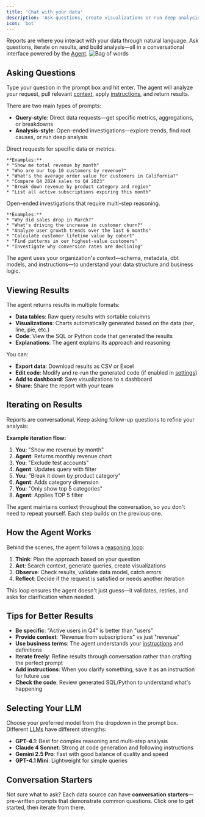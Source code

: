 ```yaml
---
title: 'Chat with your data'
description: 'Ask questions, create visualizations or run deep analysis'
icon: 'bot'
---
```


Reports are where you interact with your data through natural language. Ask questions, iterate on results, and build analysis—all in a conversational interface powered by the [Agent](/core/agent).
![Bag of words](/assets/media/chat.png)

## Asking Questions

Type your question in the prompt box and hit enter. The agent will analyze your request, pull relevant [context](/integrations/context), apply [instructions](/using-bow/instructions), and return results.

There are two main types of prompts:

* **Query-style**: Direct data requests—get specific metrics, aggregations, or breakdowns
* **Analysis-style**: Open-ended investigations—explore trends, find root causes, or run deep analysis

<AccordionGroup>
  <Accordion title="Query-Style Prompts" icon="table">
    Direct requests for specific data or metrics.

    **Examples:**
    * "Show me total revenue by month"
    * "Who are our top 10 customers by revenue?"
    * "What's the average order value for customers in California?"
    * "Compare Q4 2024 sales to Q4 2023"
    * "Break down revenue by product category and region"
    * "List all active subscriptions expiring this month"
  </Accordion>

  <Accordion title="Analysis & Root Cause Prompts" icon="search-check">
    Open-ended investigations that require multi-step reasoning.

    **Examples:**
    * "Why did sales drop in March?"
    * "What's driving the increase in customer churn?"
    * "Analyze user growth trends over the last 6 months"
    * "Calculate customer lifetime value by cohort"
    * "Find patterns in our highest-value customers"
    * "Investigate why conversion rates are declining"
  </Accordion>
</AccordionGroup>

<Note>The agent uses your organization's context—schema, metadata, dbt models, and instructions—to understand your data structure and business logic.</Note>
## Viewing Results

The agent returns results in multiple formats:

* **Data tables**: Raw query results with sortable columns
* **Visualizations**: Charts automatically generated based on the data (bar, line, pie, etc.)
* **Code**: View the SQL or Python code that generated the results
* **Explanations**: The agent explains its approach and reasoning

You can:
* **Export data**: Download results as CSV or Excel
* **Edit code**: Modify and re-run the generated code (if enabled in [settings](/using-bow/settings))
* **Add to dashboard**: Save visualizations to a dashboard
* **Share**: Share the report with your team

## Iterating on Results

Reports are conversational. Keep asking follow-up questions to refine your analysis:

**Example iteration flow:**

1. **You**: "Show me revenue by month"
2. **Agent**: Returns monthly revenue chart
3. **You**: "Exclude test accounts"
4. **Agent**: Updates query with filter
5. **You**: "Break it down by product category"
6. **Agent**: Adds category dimension
7. **You**: "Only show top 5 categories"
8. **Agent**: Applies TOP 5 filter

The agent maintains context throughout the conversation, so you don't need to repeat yourself. Each step builds on the previous one.

## How the Agent Works

Behind the scenes, the agent follows a [reasoning loop](/core/agent):

1. **Think**: Plan the approach based on your question
2. **Act**: Search context, generate queries, create visualizations
3. **Observe**: Check results, validate data model, catch errors
4. **Reflect**: Decide if the request is satisfied or needs another iteration

This loop ensures the agent doesn't just guess—it validates, retries, and asks for clarification when needed.

## Tips for Better Results

* **Be specific**: "Active users in Q4" is better than "users"
* **Provide context**: "Revenue from subscriptions" vs just "revenue"
* **Use business terms**: The agent understands your [instructions](/using-bow/instructions) and definitions
* **Iterate freely**: Refine results through conversation rather than crafting the perfect prompt
* **Add instructions**: When you clarify something, save it as an instruction for future use
* **Check the code**: Review generated SQL/Python to understand what's happening

## Selecting Your LLM

Choose your preferred model from the dropdown in the prompt box. Different [LLMs](/using-bow/llm) have different strengths:

* **GPT-4.1**: Best for complex reasoning and multi-step analysis
* **Claude 4 Sonnet**: Strong at code generation and following instructions
* **Gemini 2.5 Pro**: Fast with good balance of quality and speed
* **GPT-4.1 Mini**: Lightweight for simple queries

## Conversation Starters

Not sure what to ask? Each data source can have **conversation starters**—pre-written prompts that demonstrate common questions. Click one to get started, then iterate from there.
